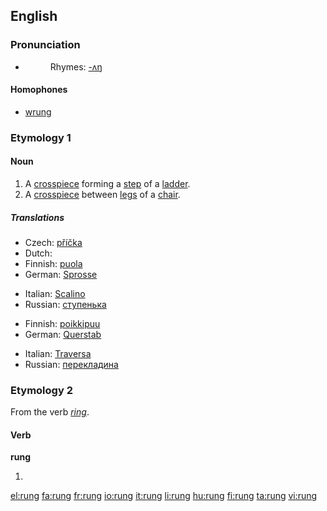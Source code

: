 ==English==

===Pronunciation===
* {{IPA|/rʌŋ/}}
*: Rhymes: [[Rhymes:English:-ʌŋ|-ʌŋ]]

====Homophones====
* [[wrung]]

===Etymology 1===
{{etyl|ang}} {{term|hrung|lang=ang}}

====Noun====
{{en-noun}}

# A [[crosspiece]] forming a [[step]] of a [[ladder]].
# A [[crosspiece]] between [[leg]]s of a [[chair]].

=====Translations=====
{{trans-top|ladder step}}
* Czech: [[příčka]] {{f}}
* Dutch: {{t|nl|sport}}
* Finnish: [[puola]]
* German: [[Sprosse]] {{f}}
{{trans-mid}}
* Italian: [[Scalino]] {{m}}
* Russian: [[ступенька]] {{f}}
{{trans-bottom}}

{{trans-top|crosspiece between chair legs}}
* Finnish: [[poikkipuu]]
* German: [[Querstab]] {{m}}
{{trans-mid}}
* Italian: [[Traversa]] {{f}}
* Russian: [[перекладина]] {{f}}
{{trans-bottom}}

===Etymology 2===
From the verb ''[[ring]]''. {{etystub}}

====Verb====
'''rung'''

# {{past participle of|[[ring]]}}

[[el:rung]]
[[fa:rung]]
[[fr:rung]]
[[io:rung]]
[[it:rung]]
[[li:rung]]
[[hu:rung]]
[[fi:rung]]
[[ta:rung]]
[[vi:rung]]